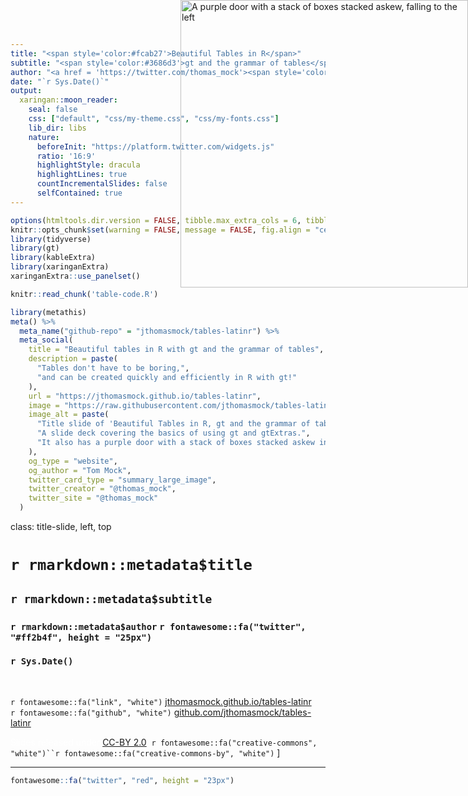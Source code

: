 ```yaml
---
title: "<span style='color:#fcab27'>Beautiful Tables in R</span>"
subtitle: "<span style='color:#3686d3'>gt and the grammar of tables</span> <br>"
author: "<a href = 'https://twitter.com/thomas_mock'><span style='color:#ff2b4f'>Tom Mock</span></a>"
date: "`r Sys.Date()`"
output:
  xaringan::moon_reader:
    seal: false
    css: ["default", "css/my-theme.css", "css/my-fonts.css"]
    lib_dir: libs
    nature:
      beforeInit: "https://platform.twitter.com/widgets.js"
      ratio: '16:9'
      highlightStyle: dracula
      highlightLines: true
      countIncrementalSlides: false
      selfContained: true
---
```


```r
options(htmltools.dir.version = FALSE, tibble.max_extra_cols = 6, tibble.width = 60)
knitr::opts_chunk$set(warning = FALSE, message = FALSE, fig.align = "center", dpi = 700)
library(tidyverse)
library(gt)
library(kableExtra)
library(xaringanExtra)
xaringanExtra::use_panelset()

```

```r
knitr::read_chunk('table-code.R')
```

```r
library(metathis)
meta() %>%
  meta_name("github-repo" = "jthomasmock/tables-latinr") %>% 
  meta_social(
    title = "Beautiful tables in R with gt and the grammar of tables",
    description = paste(
      "Tables don't have to be boring,",
      "and can be created quickly and efficiently in R with gt!"
    ),
    url = "https://jthomasmock.github.io/tables-latinr",
    image = "https://raw.githubusercontent.com/jthomasmock/tables-latinr/master/images/title-card.png",
    image_alt = paste(
      "Title slide of 'Beautiful Tables in R, gt and the grammar of tables'.", 
      "A slide deck covering the basics of using gt and gtExtras.",
      "It also has a purple door with a stack of boxes stacked askew in front of it."
    ),
    og_type = "website",
    og_author = "Tom Mock",
    twitter_card_type = "summary_large_image",
    twitter_creator = "@thomas_mock",
    twitter_site = "@thomas_mock"
  )
```

class: title-slide, left, top

# `r rmarkdown::metadata$title`

## `r rmarkdown::metadata$subtitle`

### `r rmarkdown::metadata$author` `r fontawesome::fa("twitter", "#ff2b4f", height = "25px")`

### `r Sys.Date()`

<br>

`r fontawesome::fa("link", "white")` [jthomasmock.github.io/tables-latinr](https://jthomasmock.github.io/tables-latinr)   
`r fontawesome::fa("github", "white")` [github.com/jthomasmock/tables-latinr](https://github.com/jthomasmock/tables-latinr)  

<span style='color:white;'>Slides released under</span> [CC-BY 2.0](https://creativecommons.org/licenses/by/2.0/)&nbsp;&nbsp;`r fontawesome::fa("creative-commons", "white")``r fontawesome::fa("creative-commons-by", "white")` ]   

<div style = "position: absolute;top: 0px;right: 0;"><img src="https://images.unsplash.com/photo-1570554886111-e80fcca6a029?ixlib=rb-1.2.1&ixid=MnwxMjA3fDB8MHxwaG90by1wYWdlfHx8fGVufDB8fHx8&auto=format&fit=crop&w=1587&q=80" alt="A purple door with a stack of boxes stacked askew, falling to the left" width="460"></img></div>

---

```r
fontawesome::fa("twitter", "red", height = "23px")
```

